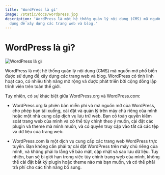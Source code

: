 ```yaml
---
title: 'WordPress là gì'
image: /static/docs/wordpress.jpg
description: 'WordPress là một hệ thống quản lý nội dung (CMS) mã nguồn mở phổ biến được sử
  dụng để xây dựng các trang web và blog.'
---
```


# WordPress là gì?

![WordPress là gì](/static/docs/wordpress.jpg)

WordPress là một hệ thống quản lý nội dung (CMS) mã nguồn mở phổ biến được sử
dụng để xây dựng các trang web và blog. WordPress có tính linh hoạt cao, có
nhiều tính năng mở rộng và được phát triển bởi cộng đồng lập trình viên trên
toàn thế giới.

Tuy nhiên, có sự khác biệt giữa WordPress.org và WordPress.com:

- WordPress.org là phiên bản miễn phí và mã nguồn mở của WordPress, cho phép bạn
  tải xuống, cài đặt và quản lý trên máy chủ riêng của mình hoặc một nhà cung
  cấp dịch vụ lưu trữ web. Bạn có toàn quyền kiểm soát trang web của mình và có
  thể tùy chỉnh theo ý muốn, cài đặt các plugin và theme mà mình muốn, và có
  quyền truy cập vào tất cả các tệp và dữ liệu của trang web.

- WordPress.com là một dịch vụ cung cấp các trang web WordPress trực tuyến. Bạn
  không cần phải tự cài đặt WordPress trên máy chủ riêng của mình, và không phải
  lo lắng về bảo mật, cập nhật và sao lưu dữ liệu. Tuy nhiên, bạn sẽ bị giới hạn
  trong việc tùy chỉnh trang web của mình, không thể cài đặt bất kỳ plugin hoặc
  theme nào mà bạn muốn, và có thể phải trả phí cho các tính năng bổ sung.
